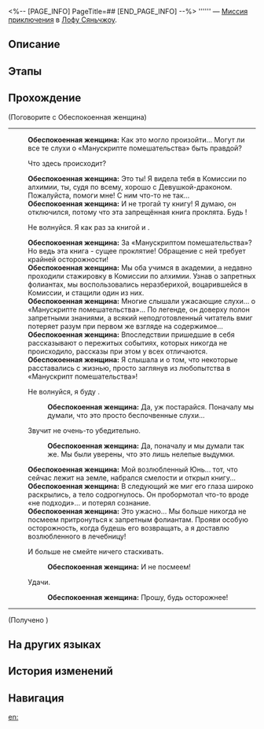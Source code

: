 <%-- [PAGE_INFO]
PageTitle=##
[END_PAGE_INFO] --%>
{{Дополнить|Диалоги.}}
{{Миссия Инфобокс
|id              = 4040253
|Название        = 
|Изображение     = Миссия .png
|Тип             = Миссия приключения
|Событие         = 
|Глава           = 
|Условия         = Завершена {{cx}}<!--Hidden Mission ID 4040250-->
|Персонажи       = Обеспокоенная женщина; Первопроходец
|СтартЛокация    = [[Лофу Сяньчжоу]] — [[Комиссия по предсказаниям]]
|Мир             = Лофу Сяньчжоу
|Предыдущая      = 
|Следующая       = 
|Награды         = Утраченные золотые частицы*1
}}
'''''' — [[Миссия приключения]] в [[Лофу Сяньчжоу]].

==Описание==
{{Описание|<!--официальное описание из Перекрёстка судеб-->}}

==Этапы==


==Прохождение==
{{Дополнить}}

;(Поговорите с Обеспокоенная женщина)
----
:'''Обеспокоенная женщина:''' Как это могло произойти... Могут ли все те слухи о «Манускрипте помешательства» быть правдой?
:{{Диалог|Стрелка}} Что здесь происходит?
:'''Обеспокоенная женщина:''' Это ты! Я видела тебя в Комиссии по алхимии, ты, судя по всему, хорошо {{MC|ж=знакома|м=знаком}} с Девушкой-драконом. Пожалуйста, помоги мне! С ним что-то не так...
:'''Обеспокоенная женщина:''' И не трогай ту книгу! Я думаю, он отключился, потому что эта запрещённая книга проклята. Будь {{MC|ж=осторожна|м=осторожен}}!
:{{Диалог|Стрелка}} Не волнуйся. Я как раз за книгой и {{MC|ж=пришла|м=пришёл}}.
:'''Обеспокоенная женщина:''' За «Манускриптом помешательства»? Но ведь эта книга - сущее проклятие! Обращение с ней требует крайней осторожности!
:'''Обеспокоенная женщина:''' Мы оба учимся в академии, а недавно проходили стажировку в Комиссии по алхимии. Узнав о запретных фолиантах, мы воспользовались неразберихой, воцарившейся в Комиссии, и стащили один из них.
:'''Обеспокоенная женщина:''' Многие слышали ужасающие слухи... о «Манускрипте помешательства»... По легенде, он доверху полон запретными знаниями, а всякий неподготовленный читатель вмиг потеряет разум при первом же взгляде на содержимое...
:'''Обеспокоенная женщина:''' Впоследствии пришедшие в себя рассказывают о пережитых событиях, которых никогда не происходило, рассказы при этом у всех отличаются.
:'''Обеспокоенная женщина:''' Я слышала и о том, что некоторые расставались с жизнью, просто заглянув из любопытства в «Манускрипт помешательства»!
:{{Диалог|Стрелка}} Не волнуйся, я буду {{MC|м=осторожен|ж=осторожна}}.
::'''Обеспокоенная женщина:''' Да, уж постарайся. Поначалу мы думали, что это просто беспочвенные слухи...
:{{Диалог|Стрелка}} Звучит не очень-то убедительно.
::'''Обеспокоенная женщина:''' Да, поначалу и мы думали так же. Мы были уверены, что это лишь нелепые выдумки.
:'''Обеспокоенная женщина:''' Мой возлюбленный Юнь... тот, что сейчас лежит на земле, набрался смелости и открыл книгу...
:'''Обеспокоенная женщина:''' В следующий же миг его глаза широко раскрылись, а тело содрогнулось. Он пробормотал что-то вроде «не подходи»... и потерял сознание.
:'''Обеспокоенная женщина:''' Это ужасно... Мы больше никогда не посмеем притронуться к запретным фолиантам. Прояви особую осторожность, когда будешь его возвращать, а я доставлю возлюбленного в лечебницу!
:{{Диалог|Стрелка}} И больше не смейте ничего стаскивать.
::'''Обеспокоенная женщина:''' И не посмеем!
:{{Диалог|Стрелка}} Удачи.
::'''Обеспокоенная женщина:''' Прошу, будь осторожнее!
----

;(Получено {{Предмет|«Манускрипт помешательства»|20|x=1}})
{{Диалог Конец}}

==На других языках==
{{На других языках
|en   = 
|zhs  = 
|zht  = 
|ja   = 
|ko   = 
|es   = 
|fr   = 
|ru   = 
|th   = 
|vi   = 
|de   = 
|id   = 
|pt   = 
}}

==История изменений==
{{История изменений|3.5}}

==Навигация==
{{Миссия приключения Навбокс|Глава }}

[[en:]]
